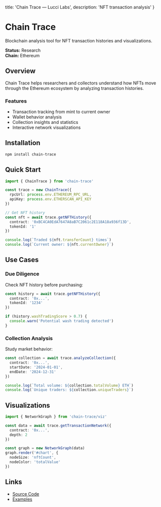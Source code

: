   title: 'Chain Trace — Lucci Labs',
  description: 'NFT transaction analysis'
}

# Chain Trace

Blockchain analysis tool for NFT transaction histories and visualizations.

**Status:** Research  
**Chain:** Ethereum  

## Overview

Chain Trace helps researchers and collectors understand how NFTs move through the Ethereum ecosystem by analyzing transaction histories.

### Features

- Transaction tracking from mint to current owner
- Wallet behavior analysis
- Collection insights and statistics
- Interactive network visualizations

## Installation

```bash
npm install chain-trace
```

## Quick Start

```typescript
import { ChainTrace } from 'chain-trace'

const trace = new ChainTrace({
  rpcUrl: process.env.ETHEREUM_RPC_URL,
  apiKey: process.env.ETHERSCAN_API_KEY
})

// Get NFT history
const nft = await trace.getNFTHistory({
  contract: '0xBC4CA0EdA7647A8aB7C2061c2E118A18a936f13D',
  tokenId: '1'
})

console.log(`Traded ${nft.transferCount} times`)
console.log(`Current owner: ${nft.currentOwner}`)
```

## Use Cases

### Due Diligence

Check NFT history before purchasing:

```typescript
const history = await trace.getNFTHistory({
  contract: '0x...',
  tokenId: '1234'
})

if (history.washTradingScore > 0.7) {
  console.warn('Potential wash trading detected')
}
```

### Collection Analysis

Study market behavior:

```typescript
const collection = await trace.analyzeCollection({
  contract: '0x...',
  startDate: '2024-01-01',
  endDate: '2024-12-31'
})

console.log(`Total volume: ${collection.totalVolume} ETH`)
console.log(`Unique traders: ${collection.uniqueTraders}`)
```

## Visualizations

```typescript
import { NetworkGraph } from 'chain-trace/viz'

const data = await trace.getTransactionNetwork({
  contract: '0x...',
  depth: 2
})

const graph = new NetworkGraph(data)
graph.render('#chart', {
  nodeSize: 'nftCount',
  nodeColor: 'totalValue'
})
```

## Links

- [Source Code](https://github.com/natalie-a-1/ChainTrace)
- [Examples](https://github.com/natalie-a-1/ChainTrace/tree/main/examples)
